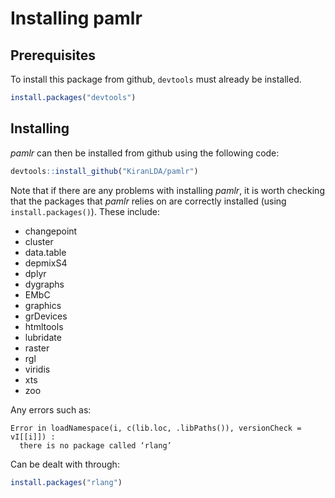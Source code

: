 # Installing pamlr {#install}


## Prerequisites

To install this package from github, `devtools` must already be installed.

```r
install.packages("devtools")
```

## Installing


_pamlr_ can then be installed from github using the following code:

```r
devtools::install_github("KiranLDA/pamlr")
```


Note that if there are any problems with installing _pamlr_, it is worth checking that the packages that _pamlr_ relies on are correctly installed (using `install.packages()`). These include:

* changepoint 
* cluster 
* data.table
* depmixS4 
* dplyr
* dygraphs 
* EMbC 
* graphics 
* grDevices 
* htmltools 
* lubridate
* raster
* rgl 
* viridis
* xts
* zoo

Any errors such as: 

```
Error in loadNamespace(i, c(lib.loc, .libPaths()), versionCheck = vI[[i]]) : 
  there is no package called ‘rlang’
```
Can be dealt with through:

```r
install.packages("rlang")
```